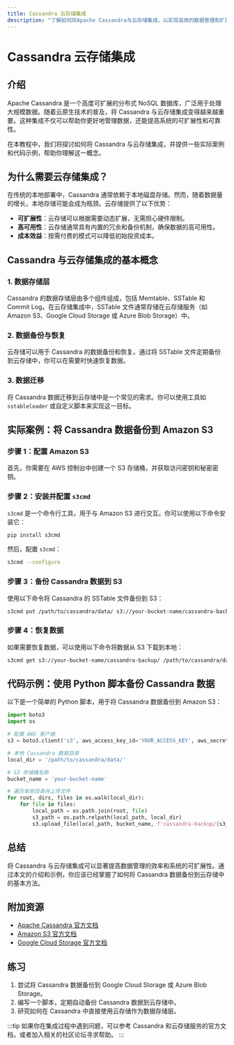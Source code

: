 ```yaml
---
title: Cassandra 云存储集成
description: "了解如何将Apache Cassandra与云存储集成，以实现高效的数据管理和扩展性。本文适合初学者，包含代码示例和实际案例。"
---
```


# Cassandra 云存储集成

## 介绍

Apache Cassandra 是一个高度可扩展的分布式 NoSQL 数据库，广泛用于处理大规模数据。随着云原生技术的普及，将 Cassandra 与云存储集成变得越来越重要。这种集成不仅可以帮助你更好地管理数据，还能提高系统的可扩展性和可靠性。

在本教程中，我们将探讨如何将 Cassandra 与云存储集成，并提供一些实际案例和代码示例，帮助你理解这一概念。

## 为什么需要云存储集成？

在传统的本地部署中，Cassandra 通常依赖于本地磁盘存储。然而，随着数据量的增长，本地存储可能会成为瓶颈。云存储提供了以下优势：

- **可扩展性**：云存储可以根据需要动态扩展，无需担心硬件限制。
- **高可用性**：云存储通常具有内置的冗余和备份机制，确保数据的高可用性。
- **成本效益**：按需付费的模式可以降低初始投资成本。

## Cassandra 与云存储集成的基本概念

### 1. 数据存储层

Cassandra 的数据存储层由多个组件组成，包括 Memtable、SSTable 和 Commit Log。在云存储集成中，SSTable 文件通常存储在云存储服务（如 Amazon S3、Google Cloud Storage 或 Azure Blob Storage）中。

### 2. 数据备份与恢复

云存储可以用于 Cassandra 的数据备份和恢复。通过将 SSTable 文件定期备份到云存储中，你可以在需要时快速恢复数据。

### 3. 数据迁移

将 Cassandra 数据迁移到云存储中是一个常见的需求。你可以使用工具如 `sstableloader` 或自定义脚本来实现这一目标。

## 实际案例：将 Cassandra 数据备份到 Amazon S3

### 步骤 1：配置 Amazon S3

首先，你需要在 AWS 控制台中创建一个 S3 存储桶，并获取访问密钥和秘密密钥。

### 步骤 2：安装并配置 `s3cmd`

`s3cmd` 是一个命令行工具，用于与 Amazon S3 进行交互。你可以使用以下命令安装它：

```bash
pip install s3cmd
```

然后，配置 `s3cmd`：

```bash
s3cmd --configure
```

### 步骤 3：备份 Cassandra 数据到 S3

使用以下命令将 Cassandra 的 SSTable 文件备份到 S3：

```bash
s3cmd put /path/to/cassandra/data/ s3://your-bucket-name/cassandra-backup/
```

### 步骤 4：恢复数据

如果需要恢复数据，可以使用以下命令将数据从 S3 下载到本地：

```bash
s3cmd get s3://your-bucket-name/cassandra-backup/ /path/to/cassandra/data/
```

## 代码示例：使用 Python 脚本备份 Cassandra 数据

以下是一个简单的 Python 脚本，用于将 Cassandra 数据备份到 Amazon S3：

```python
import boto3
import os

# 配置 AWS 客户端
s3 = boto3.client('s3', aws_access_key_id='YOUR_ACCESS_KEY', aws_secret_access_key='YOUR_SECRET_KEY')

# 本地 Cassandra 数据目录
local_dir = '/path/to/cassandra/data/'

# S3 存储桶名称
bucket_name = 'your-bucket-name'

# 遍历本地目录并上传文件
for root, dirs, files in os.walk(local_dir):
    for file in files:
        local_path = os.path.join(root, file)
        s3_path = os.path.relpath(local_path, local_dir)
        s3.upload_file(local_path, bucket_name, f'cassandra-backup/{s3_path}')
```

## 总结

将 Cassandra 与云存储集成可以显著提高数据管理的效率和系统的可扩展性。通过本文的介绍和示例，你应该已经掌握了如何将 Cassandra 数据备份到云存储中的基本方法。

## 附加资源

- [Apache Cassandra 官方文档](https://cassandra.apache.org/doc/latest/)
- [Amazon S3 官方文档](https://docs.aws.amazon.com/s3/index.html)
- [Google Cloud Storage 官方文档](https://cloud.google.com/storage/docs)

## 练习

1. 尝试将 Cassandra 数据备份到 Google Cloud Storage 或 Azure Blob Storage。
2. 编写一个脚本，定期自动备份 Cassandra 数据到云存储中。
3. 研究如何在 Cassandra 中直接使用云存储作为数据存储层。

:::tip
如果你在集成过程中遇到问题，可以参考 Cassandra 和云存储服务的官方文档，或者加入相关的社区论坛寻求帮助。
:::